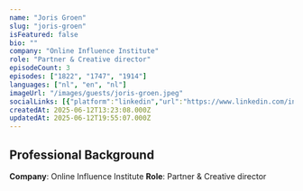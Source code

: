 ```yaml
---
name: "Joris Groen"
slug: "joris-groen"
isFeatured: false
bio: ""
company: "Online Influence Institute"
role: "Partner & Creative director"
episodeCount: 3
episodes: ["1822", "1747", "1914"]
languages: ["nl", "en", "nl"]
imageUrl: "/images/guests/joris-groen.jpeg"
socialLinks: [{"platform":"linkedin","url":"https://www.linkedin.com/in/jorisgroen"}]
createdAt: 2025-06-12T13:23:08.000Z
updatedAt: 2025-06-12T19:55:07.000Z
---
```


## Professional Background

**Company**: Online Influence Institute
**Role**: Partner & Creative director
